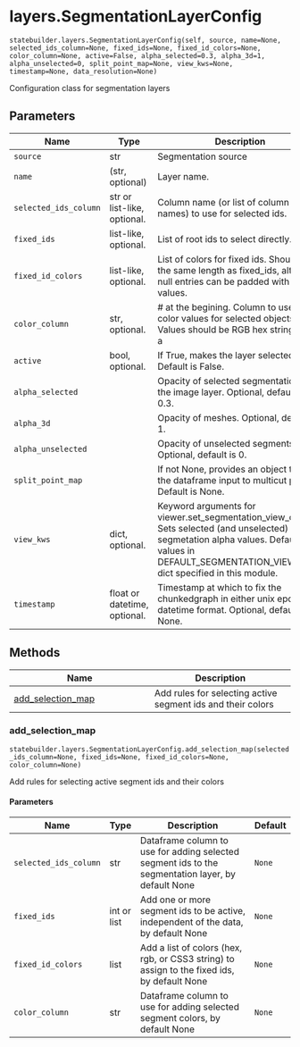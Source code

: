 # layers.SegmentationLayerConfig { #nglui.statebuilder.layers.SegmentationLayerConfig }

`statebuilder.layers.SegmentationLayerConfig(self, source, name=None, selected_ids_column=None, fixed_ids=None, fixed_id_colors=None, color_column=None, active=False, alpha_selected=0.3, alpha_3d=1, alpha_unselected=0, split_point_map=None, view_kws=None, timestamp=None, data_resolution=None)`

Configuration class for segmentation layers

## Parameters

| Name                  | Type                         | Description                                                                                                                                                                                             | Default    |
|-----------------------|------------------------------|---------------------------------------------------------------------------------------------------------------------------------------------------------------------------------------------------------|------------|
| `source`              | str                          | Segmentation source                                                                                                                                                                                     | _required_ |
| `name`                | (str, optional)              | Layer name.                                                                                                                                                                                             | `None`     |
| `selected_ids_column` | str or list-like, optional.  | Column name (or list of column names) to use for selected ids.                                                                                                                                          | `None`     |
| `fixed_ids`           | list-like, optional.         | List of root ids to select directly.                                                                                                                                                                    | `None`     |
| `fixed_id_colors`     | list-like, optional.         | List of colors for fixed ids. Should be the same length as fixed_ids, although null entries can be padded with None values.                                                                             | `None`     |
| `color_column`        | str, optional.               | # at the begining. Column to use for color values for selected objects. Values should be RGB hex strings with a                                                                                         | `None`     |
| `active`              | bool, optional.              | If True, makes the layer selected. Default is False.                                                                                                                                                    | `False`    |
| `alpha_selected`      |                              | Opacity of selected segmentations in the image layer. Optional, default is 0.3.                                                                                                                         | `0.3`      |
| `alpha_3d`            |                              | Opacity of meshes. Optional, default is 1.                                                                                                                                                              | `1`        |
| `alpha_unselected`    |                              | Opacity of unselected segments. Optional, default is 0.                                                                                                                                                 | `0`        |
| `split_point_map`     |                              | If not None, provides an object to map the dataframe input to multicut points. Default is None.                                                                                                         | `None`     |
| `view_kws`            | dict, optional.              | Keyword arguments for viewer.set_segmentation_view_options. Sets selected (and unselected) segmetation alpha values. Defaults to values in DEFAULT_SEGMENTATION_VIEW_KWS dict specified in this module. | `None`     |
| `timestamp`           | float or datetime, optional. | Timestamp at which to fix the chunkedgraph in either unix epoch or datetime format. Optional, default is None.                                                                                          | `None`     |

## Methods

| Name | Description |
| --- | --- |
| [add_selection_map](#nglui.statebuilder.layers.SegmentationLayerConfig.add_selection_map) | Add rules for selecting active segment ids and their colors |

### add_selection_map { #nglui.statebuilder.layers.SegmentationLayerConfig.add_selection_map }

`statebuilder.layers.SegmentationLayerConfig.add_selection_map(selected_ids_column=None, fixed_ids=None, fixed_id_colors=None, color_column=None)`

Add rules for selecting active segment ids and their colors

#### Parameters

| Name                  | Type        | Description                                                                                        | Default   |
|-----------------------|-------------|----------------------------------------------------------------------------------------------------|-----------|
| `selected_ids_column` | str         | Dataframe column to use for adding selected segment ids to the segmentation layer, by default None | `None`    |
| `fixed_ids`           | int or list | Add one or more segment ids to be active, independent of the data, by default None                 | `None`    |
| `fixed_id_colors`     | list        | Add a list of colors (hex, rgb, or CSS3 string) to assign to the fixed ids, by default None        | `None`    |
| `color_column`        | str         | Dataframe column to use for adding selected segment colors, by default None                        | `None`    |